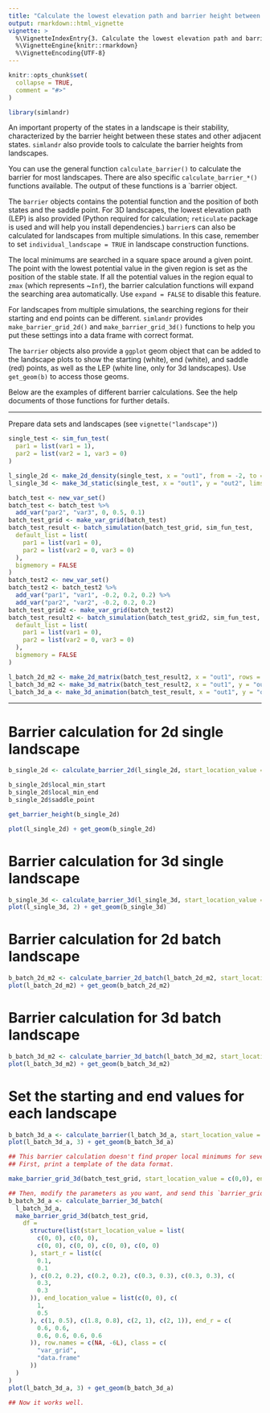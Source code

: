 ```yaml
---
title: "Calculate the lowest elevation path and barrier height between stable states"
output: rmarkdown::html_vignette
vignette: >
  %\VignetteIndexEntry{3. Calculate the lowest elevation path and barrier height between stable states}
  %\VignetteEngine{knitr::rmarkdown}
  %\VignetteEncoding{UTF-8}
---
```


```r
knitr::opts_chunk$set(
  collapse = TRUE,
  comment = "#>"
)
```

```r
library(simlandr)
```

An important property of the states in a landscape is their stability, characterized by the barrier height between these states and other adjacent states. `simlandr` also provide tools to calculate the barrier heights from landscapes.

You can use the general function `calculate_barrier()` to calculate the barrier for most landscapes. There are also specific `calculate_barrier_*()` functions available. The output of these functions is a `barrier object.

The `barrier` objects contains the potential function and the position of both states and the saddle point. For 3D landscapes, the lowest elevation path (LEP) is also provided (Python required for calculation; `reticulate` package is used and will help you install dependencies.) `barrier`s can also be calculated for landscapes from multiple simulations. In this case, remember to set `individual_landscape = TRUE` in landscape construction functions.

The local minimums are searched in a square space around a given point. The point with the lowest potential value in the given region is set as the position of the stable state. If all the potential values in the region equal to `zmax` (which represents ~`Inf`), the barrier calculation functions will expand the searching area automatically. Use `expand = FALSE` to disable this feature.

For landscapes from multiple simulations, the searching regions for their starting and end points can be different. `simlandr` provides `make_barrier_grid_2d()` and `make_barrier_grid_3d()` functions to help you put these settings into a data frame with correct format.

The `barrier` objects also provide a `ggplot` geom object that can be added to the landscape plots to show the starting (white), end (white), and saddle (red) points, as well as the LEP (white line, only for 3d landscapes). Use `get_geom(b)` to access those geoms.

Below are the examples of different barrier calculations. See the help documents of those functions for further details.

------

Prepare data sets and landscapes (see `vignette("landscape")`)
```r
single_test <- sim_fun_test(
  par1 = list(var1 = 1),
  par2 = list(var2 = 1, var3 = 0)
)

l_single_2d <- make_2d_density(single_test, x = "out1", from = -2, to = 2, adjust = 1)
l_single_3d <- make_3d_static(single_test, x = "out1", y = "out2", lims = c(-3, 3, -3, 3), h = 0.01, kde_fun = "ks")

batch_test <- new_var_set()
batch_test <- batch_test %>%
  add_var("par2", "var3", 0, 0.5, 0.1)
batch_test_grid <- make_var_grid(batch_test)
batch_test_result <- batch_simulation(batch_test_grid, sim_fun_test,
  default_list = list(
    par1 = list(var1 = 0),
    par2 = list(var2 = 0, var3 = 0)
  ),
  bigmemory = FALSE
)
batch_test2 <- new_var_set()
batch_test2 <- batch_test2 %>%
  add_var("par1", "var1", -0.2, 0.2, 0.2) %>%
  add_var("par2", "var2", -0.2, 0.2, 0.2)
batch_test_grid2 <- make_var_grid(batch_test2)
batch_test_result2 <- batch_simulation(batch_test_grid2, sim_fun_test,
  default_list = list(
    par1 = list(var1 = 0),
    par2 = list(var2 = 0, var3 = 0)
  ),
  bigmemory = FALSE
)

l_batch_2d_m2 <- make_2d_matrix(batch_test_result2, x = "out1", rows = "var1", cols = "var2", from = -1, to = 1, adjust = 0.1, individual_landscape = TRUE)
l_batch_3d_m2 <- make_3d_matrix(batch_test_result2, x = "out1", y = "out2", rows = "var1", cols = "var2", lims = c(-3, 3, -3, 3), h = 0.001, kde_fun = "ks", zmax = 10, individual_landscape = TRUE)
l_batch_3d_a <- make_3d_animation(batch_test_result, x = "out1", y = "out2", fr = "var3", zmax = 20, lims = c(-3, 3, -3, 3), h = 0.002, individual_landscape = TRUE)
```

------

# Barrier calculation for 2d single landscape
```r
b_single_2d <- calculate_barrier_2d(l_single_2d, start_location_value = -2, end_location_value = 2, start_r = 0.3, end_r = 0.3)

b_single_2d$local_min_start
b_single_2d$local_min_end
b_single_2d$saddle_point

get_barrier_height(b_single_2d)

plot(l_single_2d) + get_geom(b_single_2d)
```


# Barrier calculation for 3d single landscape
```r
b_single_3d <- calculate_barrier_3d(l_single_3d, start_location_value = c(-2.5, -2), end_location_value = c(2.5, 0), start_r = 0.3, end_r = 0.3, install_dependency = TRUE)
plot(l_single_3d, 2) + get_geom(b_single_3d)
```

# Barrier calculation for 2d batch landscape
```r
b_batch_2d_m2 <- calculate_barrier_2d_batch(l_batch_2d_m2, start_location_value = -0.35, end_location_value = 0.35, start_r = 0.34, end_r = 0.34)
plot(l_batch_2d_m2) + get_geom(b_batch_2d_m2)
```

# Barrier calculation for 3d batch landscape
```r
b_batch_3d_m2 <- calculate_barrier_3d_batch(l_batch_3d_m2, start_location_value = c(-1, -1), end_location_value = c(1, 1), start_r = 0.3, end_r = 0.3)
plot(l_batch_3d_m2) + get_geom(b_batch_3d_m2)
```

# Set the starting and end values for each landscape

```r
b_batch_3d_a <- calculate_barrier(l_batch_3d_a, start_location_value = c(0,0), end_location_value = c(2, 1), start_r = 0.3, end_r = 0.6)
plot(l_batch_3d_a, 3) + get_geom(b_batch_3d_a)

## This barrier calculation doesn't find proper local minimums for several landscapes. Specify the searching parameters per landscape manually.
## First, print a template of the data format.

make_barrier_grid_3d(batch_test_grid, start_location_value = c(0,0), end_location_value = c(2, 1), start_r = 0.3, end_r = 0.6, print_template = TRUE)

## Then, modify the parameters as you want, and send this `barrier_grid` to the barrier calculation function.
b_batch_3d_a <- calculate_barrier_3d_batch(
  l_batch_3d_a,
  make_barrier_grid_3d(batch_test_grid,
    df =
      structure(list(start_location_value = list(
        c(0, 0), c(0, 0),
        c(0, 0), c(0, 0), c(0, 0), c(0, 0)
      ), start_r = list(c(
        0.1,
        0.1
      ), c(0.2, 0.2), c(0.2, 0.2), c(0.3, 0.3), c(0.3, 0.3), c(
        0.3,
        0.3
      )), end_location_value = list(c(0, 0), c(
        1,
        0.5
      ), c(1, 0.5), c(1.8, 0.8), c(2, 1), c(2, 1)), end_r = c(
        0.6, 0.6,
        0.6, 0.6, 0.6, 0.6
      )), row.names = c(NA, -6L), class = c(
        "var_grid",
        "data.frame"
      ))
  )
)
plot(l_batch_3d_a, 3) + get_geom(b_batch_3d_a)

## Now it works well.
```

